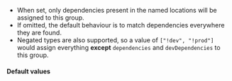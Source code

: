 
<Pills optional />
<CustomTypesTip />

- When set, only dependencies present in the named locations will be assigned to this group.
- If omitted, the default behaviour is to match dependencies everywhere they are found.
- Negated types are also supported, so a value of `["!dev", "!prod"]` would assign everything **except** `dependencies` and `devDependencies` to this group.

#### Default values

<DefaultDependencyTypes />

